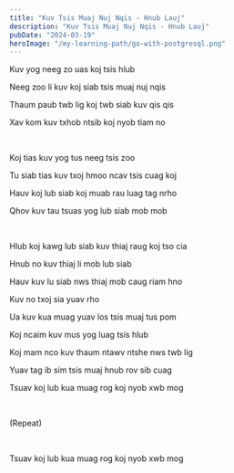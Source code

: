 ```yaml
---
title: "Kuv Tsis Muaj Nuj Nqis - Hnub Lauj"
description: "Kuv Tsis Muaj Nuj Nqis - Hnub Lauj"
pubDate: "2024-03-19"
heroImage: "/my-learning-path/go-with-postgresql.png"
---
```


Kuv yog neeg zo uas koj tsis hlub

Neeg zoo li kuv koj siab tsis muaj nuj nqis

Thaum paub twb lig koj twb siab kuv qis qis

Xav kom kuv txhob ntsib koj nyob tiam no

<br />

Koj tias kuv yog tus neeg tsis zoo

Tu siab tias kuv txoj hmoo ncav tsis cuag koj

Hauv koj lub siab koj muab rau luag tag nrho

Qhov kuv tau tsuas yog lub siab mob mob

<br />

Hlub koj kawg lub siab kuv thiaj raug koj tso cia

Hnub no kuv thiaj li mob lub siab

Hauv kuv lu siab nws thiaj mob caug riam hno

Kuv no txoj sia yuav rho

Ua kuv kua muag yuav los tsis muaj tus pom

Koj ncaim kuv mus yog luag tsis hlub

Koj mam nco kuv thaum ntawv ntshe nws twb lig

Yuav tag ib sim tsis muaj hnub rov sib cuag

Tsuav koj lub kua muag rog koj nyob xwb mog

<br />

(Repeat)

<br />

Tsuav koj lub kua muag rog koj nyob xwb mog
